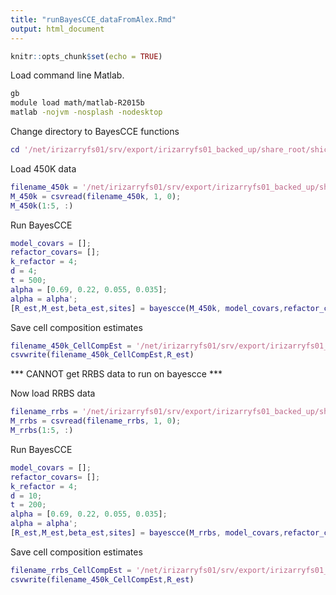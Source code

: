 ```yaml
---
title: "runBayesCCE_dataFromAlex.Rmd"
output: html_document
---
```


```r
knitr::opts_chunk$set(echo = TRUE)
```

Load command line Matlab. 
```bash
gb
module load math/matlab-R2015b
matlab -nojvm -nosplash -nodesktop
```

Change directory to BayesCCE functions
```matlab
cd '/net/irizarryfs01/srv/export/irizarryfs01_backed_up/share_root/shicks/projects/compote/BayesCCE'
```


Load 450K data 
```matlab
filename_450k = '/net/irizarryfs01/srv/export/irizarryfs01_backed_up/share_root/shicks/projects/compote/dataFromAlex-RRBS-450k/dataforBayesCCE/450k.csv';
M_450k = csvread(filename_450k, 1, 0);
M_450k(1:5, :)
```


Run BayesCCE
```matlab
model_covars = [];
refactor_covars= []; 
k_refactor = 4; 
d = 4;
t = 500; 
alpha = [0.69, 0.22, 0.055, 0.035];
alpha = alpha';
[R_est,M_est,beta_est,sites] = bayescce(M_450k, model_covars,refactor_covars, k_refactor, d, t, alpha);
```

Save cell composition estimates
```matlab
filename_450k_CellCompEst = '/net/irizarryfs01/srv/export/irizarryfs01_backed_up/share_root/shicks/projects/compote/dataFromAlex-RRBS-450k/cellCountsEsts/450k_BayesCCE.csv';
csvwrite(filename_450k_CellCompEst,R_est)
```



*** CANNOT get RRBS data to run on bayescce *** 

Now load RRBS data  
```matlab
filename_rrbs = '/net/irizarryfs01/srv/export/irizarryfs01_backed_up/share_root/shicks/projects/compote/dataFromAlex-RRBS-450k/dataforBayesCCE/rrbs_NAomit.csv';
M_rrbs = csvread(filename_rrbs, 1, 0);
M_rrbs(1:5, :)
```


Run BayesCCE
```matlab
model_covars = [];
refactor_covars= []; 
k_refactor = 4; 
d = 10;
t = 200; 
alpha = [0.69, 0.22, 0.055, 0.035];
alpha = alpha';
[R_est,M_est,beta_est,sites] = bayescce(M_rrbs, model_covars,refactor_covars, k_refactor, d, t, alpha);
```

Save cell composition estimates
```matlab
filename_rrbs_CellCompEst = '/net/irizarryfs01/srv/export/irizarryfs01_backed_up/share_root/shicks/projects/compote/dataFromAlex-RRBS-450k/cellCountsEsts/rrbs_BayesCCE.csv';
csvwrite(filename_450k_CellCompEst,R_est)
```

